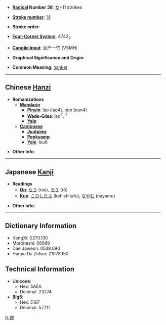 * '''[[Wiktionary:Chinese radical index| Radical]] Number 38''': [[Wiktionary:Chinese radical index 女|女]]+11 strokes

* '''[[Wiktionary:Chinese total strokes index|Stroke number]]''': [[Wiktionary:Chinese total strokes index 14|14]]

* '''Stroke order''': 

* '''[[Wiktionary:Chinese four corner index|Four-Corner System]]''': 4742<sub>2</sub>

* '''[[Wiktionary:Chinese Cangjie index|Cangjie input]]''': 女尸一竹 (VSMH)

* '''Graphical Significance and Origin''': 

* '''Common Meaning''': [[hanker]]

----

== Chinese [[Hanzi]] ==

* '''Romanizations'''
** '''[[Mandarin]]'''
*** '''[[Pinyin]]''': lào (lao4), nùn (nun4)
*** '''[[Wade-Giles]]''': lao<sup>4</sup>, <sup>4</sup>
*** '''[[Yale]]''': 
** '''[[Cantonese]]'''
*** '''[[Jyutping]]''':
*** '''[[Penkyamp]]''': 
*** '''[[Yale]]''': lou6

* '''Other info''': 

----

== Japanese [[Kanji]] ==

* '''Readings'''
** '''[[On]]''': [[らう]] (rau), [[ろう]] (rō)
** '''[[Kun]]''': [[こひしたふ]] (kohishitafu), [[なやむ]] (nayamu)

* '''Other info''':  

----

== Dictionary Information ==

* KangXi: 0270.130
* Morohashi: 06669
* Dae Jaweon: 0538.090
* Hanyu Da Zidian: 21078.150

== Technical Information ==

* '''Unicode''':
** Hex: 5AEA
** Decimal: 23274
* '''Big5''':
** Hex: E16F
** Decimal: 57711

[[fr:嫪]]